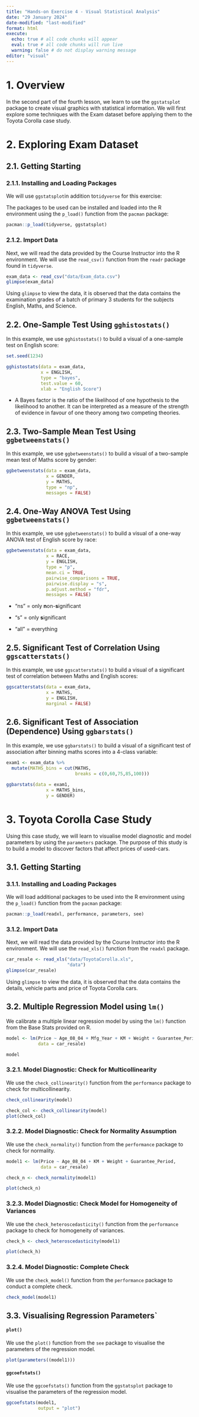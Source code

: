 ```yaml
---
title: "Hands-on Exercise 4 - Visual Statistical Analysis"
date: "29 January 2024"
date-modified: "last-modified"
format: html
execute: 
  echo: true # all code chunks will appear
  eval: true # all code chunks will run live
  warning: false # do not display warning message
editor: "visual"
---
```


# 1. Overview

In the second part of the fourth lesson, we learn to use the `ggstatsplot` package to create visual graphics with statistical information. We will first explore some techniques with the Exam dataset before applying them to the Toyota Corolla case study.

# 2. Exploring Exam Dataset

## 2.1. Getting Starting

### 2.1.1. Installing and Loading Packages

We will use `ggstatsplot`in addition to`tidyverse` for this exercise:

The packages to be used can be installed and loaded into the R environment using the `p_load()` function from the `pacman` package:

```r
pacman::p_load(tidyverse, ggstatsplot)
```

### 2.1.2. Import Data

Next, we will read the data provided by the Course Instructor into the R environment. We will use the `read_csv()` function from the `readr` package found in `tidyverse`.

```r
exam_data <- read_csv("data/Exam_data.csv")
glimpse(exam_data)
```

Using `glimpse` to view the data, it is observed that the data contains the examination grades of a batch of primary 3 students for the subjects English, Maths, and Science.

## 2.2. One-Sample Test Using `gghistostats()`

In this example, we use `gghistostats()` to build a visual of a one-sample test on English score:

```r
set.seed(1234)

gghistostats(data = exam_data,
             x = ENGLISH, 
             type = "bayes",
             test.value = 60,
             xlab = "English Score")
```

::: callout-note
-   A Bayes factor is the ratio of the likelihood of one hypothesis to the likelihood to another. It can be interpreted as a measure of the strength of evidence in favour of one theory among two competing theories.
:::

## 2.3. Two-Sample Mean Test Using `ggbetweenstats()`

In this example, we use `ggbetweenstats()` to build a visual of a two-sample mean test of Maths score by gender:

```r
ggbetweenstats(data = exam_data,
               x = GENDER, 
               y = MATHS,
               type = "np",
               messages = FALSE)
```

## 2.4. One-Way ANOVA Test Using `ggbetweenstats()`

In this example, we use `ggbetweenstats()` to build a visual of a one-way ANOVA test of English score by race:

```r
ggbetweenstats(data = exam_data,
               x = RACE, 
               y = ENGLISH,
               type = "p",
               mean.ci = TRUE,
               pairwise_comparisons = TRUE,
               pairwise.display = "s",
               p.adjust.method = "fdr",
               messages = FALSE)
```

::: callout-tip
-   "ns" = only **n**on-**s**ignificant

-   "s" = only **s**ignificant

-   "all" = everything
:::

## 2.5. Significant Test of Correlation Using `ggscatterstats()`

In this example, we use `ggscatterstats()` to build a visual of a significant test of correlation between Maths and English scores:

```r
ggscatterstats(data = exam_data,
               x = MATHS, 
               y = ENGLISH,
               marginal = FALSE)
```

## 2.6. Significant Test of Association (Dependence) Using `ggbarstats()`

In this example, we use `ggbarstats()` to build a visual of a significant test of association after binning maths scores into a 4-class variable:

```r
exam1 <- exam_data %>%
  mutate(MATHS_bins = cut(MATHS,
                          breaks = c(0,60,75,85,100)))

ggbarstats(data = exam1,
               x = MATHS_bins, 
               y = GENDER)
```

# 3. Toyota Corolla Case Study

Using this case study, we will learn to visualise model diagnostic and model parameters by using the `parameters` package. The purpose of this study is to build a model to discover factors that affect prices of used-cars.

## 3.1. Getting Starting

### 3.1.1. Installing and Loading Packages

We will load additional packages to be used into the R environment using the `p_load()` function from the `pacman` package:

```r
pacman::p_load(readxl, performance, parameters, see)
```

### 3.1.2. Import Data

Next, we will read the data provided by the Course Instructor into the R environment. We will use the `read_xls()` function from the `readxl` package.

```r
car_resale <- read_xls("data/ToyotaCorolla.xls", 
                       "data")
glimpse(car_resale)
```

Using `glimpse` to view the data, it is observed that the data contains the details, vehicle parts and price of Toyota Corolla cars. 

## 3.2. Multiple Regression Model using `lm()`

We calibrate a multiple linear regression model by using the `lm()` function from the Base Stats provided on R.

```r
model <- lm(Price ~ Age_08_04 + Mfg_Year + KM + Weight + Guarantee_Period, 
            data = car_resale)

model
```

### 3.2.1. Model Diagnostic: Check for Multicollinearity

We use the `check_collinearity()` function from the `performance` package to check for multicollinearity.

```r
check_collinearity(model)
```

```r
check_col <- check_collinearity(model)
plot(check_col)
```

### 3.2.2. Model Diagnostic: Check for Normality Assumption

We use the `check_normality()` function from the `performance` package to check for normality.

```r
model1 <- lm(Price ~ Age_08_04 + KM + Weight + Guarantee_Period, 
             data = car_resale)

check_n <- check_normality(model1)

plot(check_n)
```

### 3.2.3. Model Diagnostic: Check Model for Homogeneity of Variances

We use the `check_heteroscedasticity()` function from the `performance` package to check for homogeneity of variances.

```r
check_h <- check_heteroscedasticity(model1)

plot(check_h)
```

### 3.2.4. Model Diagnostic: Complete Check

We use the `check_model()` function from the `performance` package to conduct a complete check.

```r
check_model(model1)
```

## 3.3. Visualising Regression Parameters`

::: panel-tabset
#### `plot()`

We use the `plot()` function from the `see` package to visualise the parameters of the regression model.

```r
plot(parameters((model1)))
```

#### `ggcoefstats()`

We use the `ggcoefstats()` function from the `ggstatsplot` package to visualise the parameters of the regression model.

```r
ggcoefstats(model1, 
            output = "plot")
```

:::





















